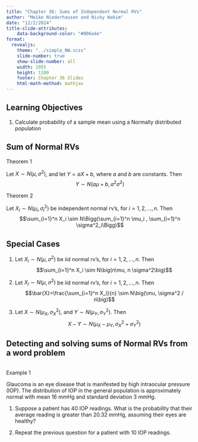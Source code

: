 ```yaml
---
title: "Chapter 36: Sums of Independent Normal RVs"
author: "Meike Niederhausen and Nicky Wakim"
date: "12/2/2024"
title-slide-attributes:
    data-background-color: "#006a4e"
format: 
  revealjs:
    theme: "../simple_NW.scss"
    slide-number: true
    show-slide-number: all
    width: 1955
    height: 1100
    footer: Chapter 36 Slides
    html-math-method: mathjax
---
```


## Learning Objectives

1.  Calculate probability of a sample mean using a Normally distributed population

## Sum of Normal RVs

::: theorem
::: thm-title
Theorem 1
:::
::: thm-cont
Let $X\sim N(\mu, \sigma^2)$, and let $Y=aX+b$, where
$a$ and $b$ are constants. Then $$Y \sim N(a\mu+b, a^2\sigma^2)$$
:::
:::

::: theorem
::: thm-title
Theorem 2
:::
::: thm-cont
Let $X_i \sim N(\mu_i, \sigma_i^2)$ be independent
normal rv's, for $i=1,2,\ldots,n$. Then
$$\sum_{i=1}^n X_i \sim N\Bigg(\sum_{i=1}^n \mu_i , \sum_{i=1}^n \sigma^2_i\Bigg)$$
:::
:::

## Special Cases

1.  Let $X_i \sim N(\mu, \sigma^2)$ be iid normal rv's, for
    $i=1,2,\ldots,n$. Then $$\sum_{i=1}^n X_i \sim N\big(n\mu, n \sigma^2\big)$$

2.  Let $X_i \sim N(\mu, \sigma^2)$ be iid normal rv's, for
    $i=1,2,\ldots,n$. Then
    $$\bar{X}=\frac{\sum_{i=1}^n X_i}{n} \sim N\big(\mu, \sigma^2 / n\big)$$

3.  Let $X\sim N(\mu_X,\sigma_X^2)$, and $Y\sim N(\mu_Y,\sigma_Y^2)$.
    Then $$X-Y \sim N\big(\mu_X - \mu_Y, \sigma^2_X + \sigma^2_Y \big)$$

## Detecting and solving sums of Normal RVs from a word problem

::: columns
::: {.column width="40%"}
::: example
::: ex-title
Example 1
:::
::: ex-cont
Glaucoma is an eye disease that is manifested by high
intraocular pressure (IOP). The distribution of IOP in the general
population is approximately normal with mean 16 mmHg and standard
deviation 3 mmHg.

1.  Suppose a patient has 40 IOP readings. What is the probability that
    their average reading is greater than 20.32 mmHg, assuming their
    eyes are healthy?

2.  Repeat the previous question for a patient with 10 IOP readings.
:::
:::

:::
:::
